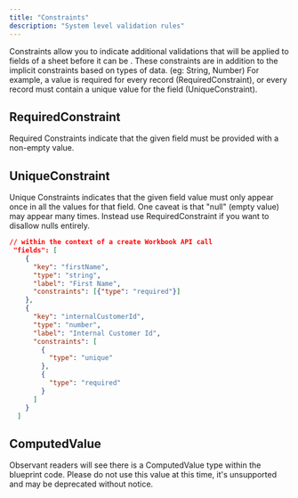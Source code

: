 ```yaml
---   
title: "Constraints"
description: "System level validation rules"
---
```

Constraints allow you to indicate additional validations that will be applied to fields of a sheet before it can be . These constraints are in addition to the implicit constraints based on types of data. (eg: String, Number) For example, a value is required for every record (RequiredConstraint), or every record must contain a unique value for the field (UniqueConstraint).

## RequiredConstraint

Required Constraints indicate that the given field must be provided with a non-empty value.

## UniqueConstraint 

Unique Constraints indicates that the given field value must only appear once in all the values for that field. One caveat is that "null" (empty value) may appear many times. Instead use RequiredConstraint if you want to disallow nulls entirely.


```json
// within the context of a create Workbook API call 
 "fields": [
    {
      "key": "firstName",
      "type": "string",
      "label": "First Name",
      "constraints": [{"type": "required"}]
    },
    {
      "key": "internalCustomerId",
      "type": "number",
      "label": "Internal Customer Id",
      "constraints": [
        {
          "type": "unique"
        },
        {
          "type": "required"
        }
      ]
    }
  ]
```

## ComputedValue

Observant readers will see there is a ComputedValue type within the blueprint code. Please do not use this value at this time, it's unsupported and may be deprecated without notice.

